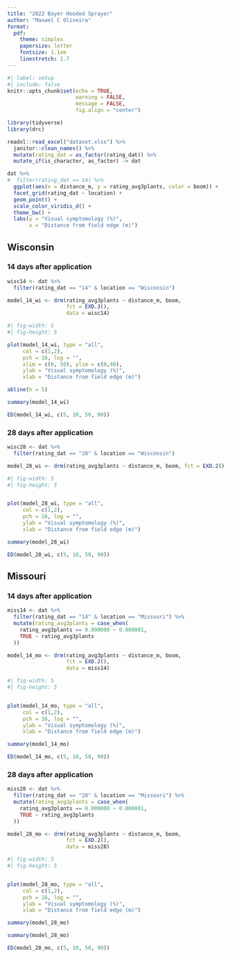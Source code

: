 ```yaml
---
title: "2022 Bayer Hooded Sprayer"
author: "Maxwel C Oliveira"
format:
  pdf: 
    theme: simplex
    papersize: letter
    fontsize: 1.1em
    linestretch: 1.7
---
```



```r
#| label: setup
#| include: false
knitr::opts_chunk$set(echo = TRUE,
                      warning = FALSE,
                      message = FALSE,
                      fig.align = "center")
```


```r
library(tidyverse)
library(drc)
```








```r
readxl::read_excel("dataset.xlsx") %>% 
  janitor::clean_names() %>% 
  mutate(rating_dat = as_factor(rating_dat)) %>% 
  mutate_if(is_character, as_factor) -> dat
```





```r
dat %>% 
#  filter(rating_dat == 14) %>% 
  ggplot(aes(x = distance_m, y = rating_avg3plants, color = boom)) +
  facet_grid(rating_dat ~ location) +
  geom_point() +
  scale_color_viridis_d() +
  theme_bw() +
  labs(y = "Visual symptomology (%)",
       x = "Distance from field edge (m)")
```


## Wisconsin

### 14 days after application

```r
wisc14 <- dat %>% 
  filter(rating_dat == "14" & location == "Wisconsin")
```


```r
model_14_wi <- drm(rating_avg3plants ~ distance_m, boom, 
                   fct = EXD.3(), 
                   data = wisc14)
```

```r
#| fig-width: 5
#| fig-height: 5

plot(model_14_wi, type = "all", 
     col = c(1,2), 
     pch = 16, log = "",
     xlim = c(0, 50), ylim = c(0,40),
     ylab = "Visual symptomology (%)",
     xlab = "Distance from field edge (m)")

abline(h = 5)
```


```r
summary(model_14_wi)
```



```r
ED(model_14_wi, c(5, 10, 50, 90))
```



### 28 days after application

```r
wisc28 <- dat %>% 
  filter(rating_dat == "28" & location == "Wisconsin")
```

```r
model_28_wi <- drm(rating_avg3plants ~ distance_m, boom, fct = EXD.2(), data = wisc28)
```

```r
#| fig-width: 5
#| fig-height: 5


plot(model_28_wi, type = "all", 
     col = c(1,2), 
     pch = 16, log = "",
     ylab = "Visual symptomology (%)",
     xlab = "Distance from field edge (m)")
```


```r
summary(model_28_wi)
```


```r
ED(model_28_wi, c(5, 10, 50, 90))
```

## Missouri

### 14 days after application

```r
miss14 <- dat %>% 
  filter(rating_dat == "14" & location == "Missouri") %>% 
  mutate(rating_avg3plants = case_when(
    rating_avg3plants == 0.000000 ~ 0.000001,
    TRUE ~ rating_avg3plants
  ))
```


```r
model_14_mo <- drm(rating_avg3plants ~ distance_m, boom, 
                   fct = EXD.2(), 
                   data = miss14)
```

```r
#| fig-width: 5
#| fig-height: 5


plot(model_14_mo, type = "all", 
     col = c(1,2), 
     pch = 16, log = "",
     ylab = "Visual symptomology (%)",
     xlab = "Distance from field edge (m)")
```


```r
summary(model_14_mo)
```


```r
ED(model_14_mo, c(5, 10, 50, 90))
```


### 28 days after application

```r
miss28 <- dat %>% 
  filter(rating_dat == "28" & location == "Missouri") %>% 
  mutate(rating_avg3plants = case_when(
    rating_avg3plants == 0.000000 ~ 0.000001,
    TRUE ~ rating_avg3plants
  ))
```


```r
model_28_mo <- drm(rating_avg3plants ~ distance_m, boom, 
                   fct = EXD.2(), 
                   data = miss28)
```

```r
#| fig-width: 5
#| fig-height: 5


plot(model_28_mo, type = "all", 
     col = c(1,2), 
     pch = 16, log = "",
     ylab = "Visual symptomology (%)",
     xlab = "Distance from field edge (m)")
```


```r
summary(model_28_mo)
```


```r
summary(model_28_mo)
```



```r
ED(model_28_mo, c(5, 10, 50, 90))
```